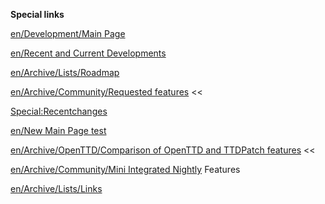 '''Special links'''

[[en/Development/Main Page]]

[[en/Recent and Current Developments]]

[[en/Archive/Lists/Roadmap]]

[[en/Archive/Community/Requested features]] <<

[[Special:Recentchanges]]

[[en/New Main Page test]]

[[en/Archive/OpenTTD/Comparison of OpenTTD and TTDPatch features]] <<

[[en/Archive/Community/Mini Integrated Nightly]] Features

[[en/Archive/Lists/Links]]